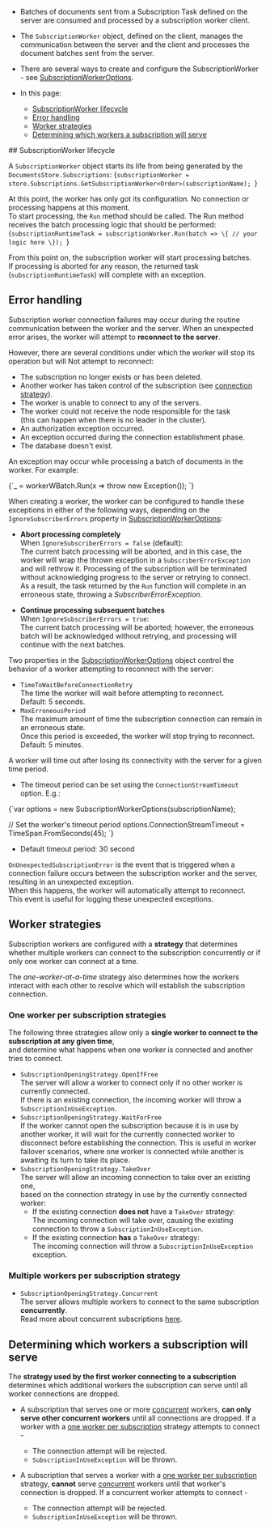 
<Admonition type="note" title="">

* Batches of documents sent from a Subscription Task defined on the server are consumed and processed by a subscription worker client.

* The `SubscriptionWorker` object, defined on the client, manages the communication between the server and the client and processes the document batches sent from the server.  

* There are several ways to create and configure the SubscriptionWorker - see [SubscriptionWorkerOptions](../../../client-api/data-subscriptions/consumption/api-overview.mdx#subscriptionworkeroptions).  

* In this page:
  * [SubscriptionWorker lifecycle](../../../client-api/data-subscriptions/consumption/how-to-consume-data-subscription.mdx#subscriptionworker-lifecycle)  
  * [Error handling](../../../client-api/data-subscriptions/consumption/how-to-consume-data-subscription.mdx#error-handling)  
  * [Worker strategies](../../../client-api/data-subscriptions/consumption/how-to-consume-data-subscription.mdx#worker-strategies)   
  * [Determining which workers a subscription will serve](../../../client-api/data-subscriptions/consumption/how-to-consume-data-subscription.mdx#determining-which-workers-a-subscription-will-serve)  

</Admonition>
## SubscriptionWorker lifecycle

A `SubscriptionWorker` object starts its life from being generated by the `DocumentsStore.Subscriptions`:
<TabItem value="subscription_open_simple" label="subscription_open_simple">
<CodeBlock language="csharp">
{`subscriptionWorker = store.Subscriptions.GetSubscriptionWorker<Order>(subscriptionName);
`}
</CodeBlock>
</TabItem>

At this point, the worker has only got its configuration. No connection or processing happens at this moment.  
To start processing, the `Run` method should be called. The Run method receives the batch processing logic that should be performed:
<TabItem value="subscription_run_simple" label="subscription_run_simple">
<CodeBlock language="csharp">
{`subscriptionRuntimeTask = subscriptionWorker.Run(batch =>
\{
    // your logic here
\});
`}
</CodeBlock>
</TabItem>

From this point on, the subscription worker will start processing batches.  
If processing is aborted for any reason, the returned task (`subscriptionRuntimeTask`) will complete with an exception.  



## Error handling

<Admonition type="info" title="Subscription worker connection failures" id="subscription-worker-connection-failures" href="#subscription-worker-connection-failures">

Subscription worker connection failures may occur during the routine communication between the worker and the server.
When an unexpected error arises, the worker will attempt to **reconnect to the server**.

However, there are several conditions under which the worker will stop its operation but will Not attempt to reconnect:

* The subscription no longer exists or has been deleted.
* Another worker has taken control of the subscription (see [connection strategy](../../../client-api/data-subscriptions/consumption/how-to-consume-data-subscription.mdx#available-worker-strategies)).
* The worker is unable to connect to any of the servers.
* The worker could not receive the node responsible for the task  
  (this can happen when there is no leader in the cluster).
* An authorization exception occurred.
* An exception occurred during the connection establishment phase.
* The database doesn't exist.

</Admonition>

<Admonition type="info" title="Batch processing execution failures" id="batch-processing-execution-failures" href="#batch-processing-execution-failures">

An exception may occur while processing a batch of documents in the worker.
For example:

<TabItem value="throw_during_user_logic" label="throw_during_user_logic">
<CodeBlock language="csharp">
{`_ = workerWBatch.Run(x => throw new Exception());
`}
</CodeBlock>
</TabItem>

When creating a worker, the worker can be configured to handle these exceptions in either of the following ways,
depending on the `IgnoreSubscriberErrors` property in [SubscriptionWorkerOptions](../../../client-api/data-subscriptions/consumption/api-overview.mdx#subscriptionworkeroptions):

* **Abort processing completely**  
  When `IgnoreSubscriberErrors = false` (default):  
  The current batch processing will be aborted, and in this case, the worker will wrap the thrown exception in a `SubscriberErrorException` and will rethrow it.
  Processing of the subscription will be terminated without acknowledging progress to the server or retrying to connect.  
  As a result, the task returned by the `Run` function will complete in an erroneous state, throwing a _SubscriberErrorException_.

* **Continue processing subsequent batches**  
  When `IgnoreSubscriberErrors = true`:    
  The current batch processing will be aborted; however, the erroneous batch will be acknowledged without retrying,
  and processing will continue with the next batches.

</Admonition>

<Admonition type="info" title="Reconnecting" id="reconnecting" href="#reconnecting">

Two properties in the [SubscriptionWorkerOptions](../../../client-api/data-subscriptions/consumption/api-overview.mdx#subscriptionworkeroptions) 
object control the behavior of a worker attempting to reconnect with the server:

* `TimeToWaitBeforeConnectionRetry`  
  The time the worker will wait before attempting to reconnect.  
  Default: 5 seconds.  
* `MaxErroneousPeriod`  
  The maximum amount of time the subscription connection can remain in an erroneous state.   
  Once this period is exceeded, the worker will stop trying to reconnect.  
  Default: 5 minutes.  

</Admonition>

<Admonition type="info" title="Timing out" id="timing-out" href="#timing-out">

A worker will time out after losing its connectivity with the server for a given time period.  

* The timeout period can be set using the `ConnectionStreamTimeout` option. E.g.:  
<TabItem value="worker_timeout_minimal_sample" label="worker_timeout_minimal_sample">
<CodeBlock language="csharp">
{`var options = new SubscriptionWorkerOptions(subscriptionName);

// Set the worker's timeout period
options.ConnectionStreamTimeout = TimeSpan.FromSeconds(45);
`}
</CodeBlock>
</TabItem>
* Default timeout period: 30 second  

</Admonition>

<Admonition type="info" title="OnUnexpectedSubscriptionError" id="onunexpectedsubscriptionerror" href="#onunexpectedsubscriptionerror">

`OnUnexpectedSubscriptionError` is the event that is triggered when a connection failure occurs between the subscription worker and the server,
resulting in an unexpected exception.  
When this happens, the worker will automatically attempt to reconnect.  
This event is useful for logging these unexpected exceptions.

</Admonition>



## Worker strategies
 
Subscription workers are configured with a **strategy** that determines whether multiple workers 
can connect to the subscription concurrently or if only one worker can connect at a time.

The _one-worker-at-a-time_ strategy also determines how the workers interact with each other 
to resolve which will establish the subscription connection.
### One worker per subscription strategies

The following three strategies allow only a **single worker to connect to the subscription at any given time**,  
and determine what happens when one worker is connected and another tries to connect.  

* `SubscriptionOpeningStrategy.OpenIfFree`  
  The server will allow a worker to connect only if no other worker is currently connected.  
  If there is an existing connection, the incoming worker will throw a `SubscriptionInUseException`.  
* `SubscriptionOpeningStrategy.WaitForFree`  
  If the worker cannot open the subscription because it is in use by another worker, it will wait for the currently connected worker to disconnect before establishing the connection.
  This is useful in worker failover scenarios, where one worker is connected while another is awaiting its turn to take its place.
* `SubscriptionOpeningStrategy.TakeOver`  
  The server will allow an incoming connection to take over an existing one,  
  based on the connection strategy in use by the currently connected worker:
  * If the existing connection **does not** have a `TakeOver` strategy:  
    The incoming connection will take over, causing the existing connection to throw a `SubscriptionInUseException`.  
  * If the existing connection **has** a `TakeOver` strategy:  
    The incoming connection will throw a `SubscriptionInUseException` exception.  
### Multiple workers per subscription strategy

* `SubscriptionOpeningStrategy.Concurrent`  
  The server allows multiple workers to connect to the same subscription **concurrently**.  
  Read more about concurrent subscriptions [here](../../../client-api/data-subscriptions/concurrent-subscriptions.mdx).  



## Determining which workers a subscription will serve

<Admonition type="note" title="">

The **strategy used by the first worker connecting to a subscription** determines 
which additional workers the subscription can serve until all worker connections are dropped.

</Admonition>

* A subscription that serves one or more [concurrent](../../../client-api/data-subscriptions/consumption/how-to-consume-data-subscription.mdx#multiple-workers-per-subscription-strategy) workers, 
  **can only serve other concurrent workers** until all connections are dropped. 
  If a worker with a [one worker per subscription](../../../client-api/data-subscriptions/consumption/how-to-consume-data-subscription.mdx#one-worker-per-subscription-strategies) 
  strategy attempts to connect -  
   * The connection attempt will be rejected.  
   * `SubscriptionInUseException` will be thrown.  

* A subscription that serves a worker with a [one worker per subscription](../../../client-api/data-subscriptions/consumption/how-to-consume-data-subscription.mdx#one-worker-per-subscription-strategies) strategy, 
  **cannot** serve [concurrent](../../../client-api/data-subscriptions/consumption/how-to-consume-data-subscription.mdx#multiple-workers-per-subscription-strategy) 
  workers until that worker's connection is dropped. 
  If a concurrent worker attempts to connect -  
   * The connection attempt will be rejected.  
   * `SubscriptionInUseException` will be thrown.  




